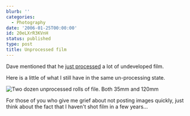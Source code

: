 ```yaml
---
blurb: ''
categories:
  - Photography
date: '2006-01-25T00:00:00'
id: 20eLXrR3KVnH
status: published
type: post
title: Unprocessed film
---
```


Dave mentioned that he [just processed](https://davidcampbellsblog.blogspot.com/2006/01/processed-bunch-of-old-film.html) a lot of undeveloped film. 

Here is a little of what I still have in the same un-processing state.

<Img src="unprocessed_file_20060125_010408a" alt="Two dozen unprocessed rolls of file. Both 35mm and 120mm" />

For those of you who give me grief about not posting images quickly, just think about the fact that I haven't shot film in a few years...
